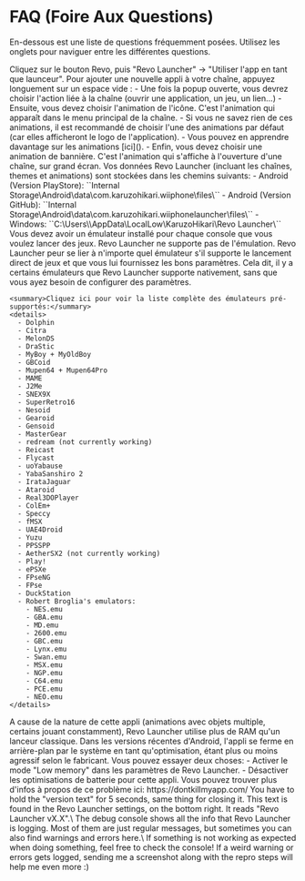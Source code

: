 
# FAQ (Foire Aux Questions)
En-dessous est une liste de questions fréquemment posées. Utilisez les onglets pour naviguer entre les différentes questions.

<Tabs>
  <TabItem value="1" label="Comment mettre l'appli en tant que lanceur par défaut?" default>
    Cliquez sur le bouton Revo, puis "Revo Launcher" -> "Utiliser l'app en tant que launceur".
  </TabItem>
  <TabItem value="2" label="Comment ajouter des nouvelles chaînes ?">
    Pour ajouter une nouvelle appli à votre chaîne, appuyez longuement sur un espace vide :
      - Une fois la popup ouverte, vous devrez choisir l'action liée à la chaîne (ouvrir une application, un jeu, un lien...)
      - Ensuite, vous devez choisir l'animation de l'icône. C'est l'animation qui apparaît dans le menu principal de la chaîne.
          - Si vous ne savez rien de ces animations, il est recommandé de choisir l'une des animations par défaut (car elles afficheront le logo de l'application).
          - Vous pouvez en apprendre davantage sur les animations [ici]().
      - Enfin, vous devez choisir une animation de bannière. C'est l'animation qui s'affiche à l'ouverture d'une chaîne, sur grand écran.
  </TabItem>
  <TabItem value="3" label="Où sont stockées mes données ?">
    Vos données Revo Launcher (incluant les chaînes, themes et animations) sont stockées dans les chemins suivants:
      - Android (Version PlayStore): ``Internal Storage\Android\data\com.karuzohikari.wiiphone\files\``
      - Android (Version GitHub): ``Internal Storage\Android\data\com.karuzohikari.wiiphonelauncher\files\``
      - Windows: ``C:\Users\<Your User>\AppData\LocalLow\KaruzoHikari\Revo Launcher\``
  </TabItem>
  <TabItem value="4" label="Quels emulateurs supportent Revo Launcher ?">
    Vous devez avoir un émulateur installé pour chaque console que vous voulez lancer des jeux. Revo Launcher ne supporte pas de l'émulation.
    Revo Launcher peur se lier à n'importe quel émulateur s'il supporte le lancement direct de jeux et que vous lui fournissez les bons paramètres. Cela dit, il y a certains émulateurs que Revo Launcher supporte nativement, sans que vous ayez besoin de configurer des paramètres.
    

    <summary>Cliquez ici pour voir la liste complète des émulateurs pré-supportés:</summary>
    <details>
      - Dolphin
      - Citra
      - MelonDS
      - DraStic
      - MyBoy + MyOldBoy
      - GBCoid
      - Mupen64 + Mupen64Pro
      - MAME
      - J2Me
      - SNEX9X
      - SuperRetro16
      - Nesoid
      - Gearoid
      - Gensoid
      - MasterGear
      - redream (not currently working)
      - Reicast
      - Flycast
      - uoYabause
      - YabaSanshiro 2
      - IrataJaguar
      - Ataroid
      - Real3DOPlayer
      - ColEm+
      - Speccy
      - fMSX
      - UAE4Droid
      - Yuzu
      - PPSSPP
      - AetherSX2 (not currently working)
      - Play!
      - ePSXe
      - FPseNG
      - FPse
      - DuckStation
      - Robert Broglia's emulators:
        - NES.emu
        - GBA.emu
        - MD.emu
        - 2600.emu
        - GBC.emu
        - Lynx.emu
        - Swan.emu
        - MSX.emu
        - NGP.emu
        - C64.emu
        - PCE.emu
        - NEO.emu
    </details>
  </TabItem>
  <TabItem value="5" label="Pourquoi l'appli se ferme en arrière-plan ?">
    A cause de la nature de cette appli (animations avec objets multiple, certains jouant constamment), Revo Launcher utilise plus de RAM qu'un lanceur classique. Dans les versions récentes d'Android, l'appli se ferme en arrière-plan par le système en tant qu'optimisation, étant plus ou moins agressif selon le fabricant. Vous pouvez essayer deux choses:
      - Activer le mode "Low memory" dans les paramètres de Revo Launcher.
      - Désactiver les optimisations de batterie pour cette appli. Vous pouvez trouver plus d'infos à propos de ce problème ici: https://dontkillmyapp.com/
  </TabItem>
  <TabItem value="6" label="Comment ouvrir la console de debug ?">
    You have to hold the "version text" for 5 seconds, same thing for closing it. This text is found in the Revo Launcher settings, on the bottom right. It reads "Revo Launcher vX.X".\
    The debug console shows all the info that Revo Launcher is logging. Most of them are just regular messages, but sometimes you can also find warnings and errors here.\
    If something is not working as expected when doing something, feel free to check the console! If a weird warning or errors gets logged, sending me a screenshot along with the repro steps will help me even more :)
  </TabItem>
</Tabs>